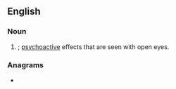 {{also|öv}}
==English==

===Noun===
{{en-noun}}

# {{initialism of|lang=en|[[open]] [[eye]] [[visual]]}}; [[psychoactive]] effects that are seen with open eyes.

===Anagrams===
* {{anagrams|en|a=eov|voe}}